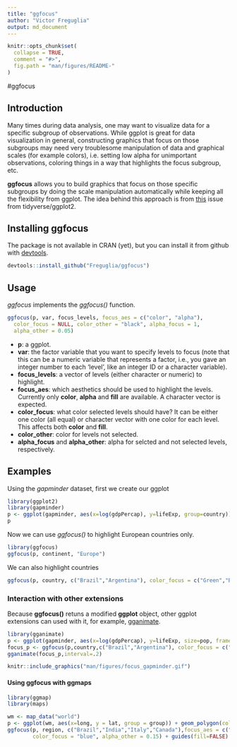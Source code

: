 ```yaml
---
title: "ggfocus"
author: "Victor Freguglia"
output: md_document
---
```


```r
knitr::opts_chunk$set(
  collapse = TRUE,
  comment = "#>",
  fig.path = "man/figures/README-"
)
```
#ggfocus

## Introduction

Many times during data analysis, one may want to visualize data for a specific subgroup of observations. While ggplot is great for data visualization in general, constructing graphics that focus on those subgroups may need very troublesome manipulation of data and graphical scales (for example colors), i.e. setting low alpha for unimportant observations, coloring things in a way that highlights the focus subgroup, etc.

**ggfocus** allows you to build graphics that focus on those specific subgroups by doing the scale manipulation automatically while keeping all the flexibility from ggplot. The idea behind this approach is from [this](https://github.com/tidyverse/ggplot2/issues/2627) issue from tidyverse/ggplot2.


## Installing ggfocus

The package is not available in CRAN (yet), but you can install it from github with [devtools](https://github.com/hadley/devtools).

```r
devtools::install_github("Freguglia/ggfocus")
```

## Usage 

*ggfocus* implements the *ggfocus()* function.

```r
ggfocus(p, var, focus_levels, focus_aes = c("color", "alpha"),
  color_focus = NULL, color_other = "black", alpha_focus = 1,
  alpha_other = 0.05)
```

- **p**: a ggplot.
- **var**: the factor variable that you want to specify levels to focus (note that this can be a numeric variable that represents a factor, i.e., you gave an integer number to each 'level', like an integer ID or a character variable).
- **focus_levels**: a vector of levels (either character or numeric) to highlight.
- **focus_aes**: which aesthetics should be used to highlight the levels. Currently only **color**, **alpha** and **fill** are available. A character vector is expected.
- **color_focus**: what color selected levels should have? It can be either one color (all equal) or character vector with one color for each level. This affects both **color** and **fill**.
- **color_other**: color for levels not selected.
- **alpha_focus** and **alpha_other**: alpha for selcted and not selected levels, respectively.


## Examples

Using the *gapminder* dataset, first we create our ggplot
```r
library(ggplot2)
library(gapminder)
p <- ggplot(gapminder, aes(x=log(gdpPercap), y=lifeExp, group=country)) + geom_line()
p
```

Now we can use *ggfocus()* to highlight European countries only.

```r
library(ggfocus)
ggfocus(p, continent, "Europe")
```

We can also highlight countries

```r
ggfocus(p, country, c("Brazil","Argentina"), color_focus = c("Green","Blue"))
```

### Interaction with other extensions
Because **ggfocus()** retuns a modified **ggplot** object, other ggplot extensions can used with it, for example, [gganimate](https://github.com/dgrtwo/gganimate).

```r
library(gganimate)
p <- ggplot(gapminder, aes(x=log(gdpPercap), y=lifeExp, size=pop, frame=year)) + geom_point()
focus_p <- ggfocus(p,country,c("Brazil","Argentina"), color_focus = c("Green","Blue"))
gganimate(focus_p,interval=.2)
```
```r
knitr::include_graphics("man/figures/focus_gapminder.gif")
```

#### Using ggfocus with ggmaps

```r
library(ggmap)
library(maps)

wm <- map_data("world")
p <- ggplot(wm, aes(x=long, y = lat, group = group)) + geom_polygon(color="black") + theme_void()
ggfocus(p, region, c("Brazil","India","Italy","Canada"),focus_aes = c("fill","alpha"),
        color_focus = "blue", alpha_other = 0.15) + guides(fill=FALSE)
```


